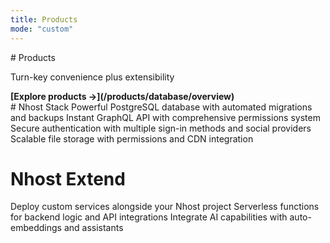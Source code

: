 ```yaml
---
title: Products
mode: "custom"
---
```



<div className="welcome-page">
  <div className="welcome-hero">
    # Products
    <p>Turn-key convenience plus extensibility</p>
    <b>
      [Explore products →](/products/database/overview)
    </b>
  </div>

  <div className="welcome-get-started">
    # Nhost Stack

<CardGroup cols={2}>
  <Card
    title="Database"
    icon="database"
    href="/products/database/overview"
  >
    Powerful PostgreSQL database with automated migrations and backups
  </Card>
  <Card
    title="GraphQL"
    icon="webhook"
    href="/products/graphql/overview"
  >
    Instant GraphQL API with comprehensive permissions system
  </Card>
  </CardGroup>

<CardGroup cols={2}>
  <Card
    title="Auth"
    icon="lock"
    href="/products/auth/overview"
  >
    Secure authentication with multiple sign-in methods and social providers
  </Card>
  <Card
    title="Storage"
    icon="warehouse"
    href="/products/storage/overview"
  >
    Scalable file storage with permissions and CDN integration
  </Card>

</CardGroup>

# Nhost Extend
<CardGroup cols={3}>
  <Card
    title="Run"
    icon="play"
    href="/products/run/overview"
  >
    Deploy custom services alongside your Nhost project
  </Card>
  <Card
    title="Functions"
    icon="lambda"
    href="/products/functions/overview"
  >
    Serverless functions for backend logic and API integrations
  </Card>
  <Card
    title="AI"
    icon="robot"
    href="/products/ai/overview"
  >
    Integrate AI capabilities with auto-embeddings and assistants
  </Card>
</CardGroup>
  </div>
</div>


